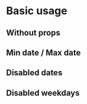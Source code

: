 



# Basic usage

## Without props

<Playground>
<WindowCalendar/>
</Playground>

## Min date / Max date

<Playground>
<WindowCalendar
  min={new Date(2019, 0)} // Minimum month to render
  minDate={new Date(2019, 0, 11)} // Minimum selectable date
  max={new Date(2019, 7)} // Maximum month to render
  maxDate={new Date(2019, 2, 15)} // Minimum selectable date
/>
</Playground>

## Disabled dates

<Playground>
<WindowCalendar
  disabledDates={[
    new Date(2019, 4, 10),
    new Date(2019, 4, 13),
    new Date(2019, 4, 17),
  ]}
/>
</Playground>

## Disabled weekdays

<Playground>
<WindowCalendar disabledDays={[0, 6]} />
</Playground>
